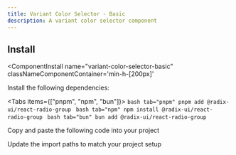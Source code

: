```yaml
---
title: Variant Color Selector - Basic
description: A variant color selector component
---
```



<ComponentPreview 
  name="variant-color-selector-basic-ex-01"     
  classNameComponentContainer='min-h-[200px]' 
/>

<References>
  <Reference label="@radix-ui/react-radio-group" link="https://www.radix-ui.com/primitives/docs/components/radio-group"/>
</References>

## Install
<ComponentInstall
  name="variant-color-selector-basic"     
  classNameComponentContainer='min-h-[200px]' 
>
<CLIInstall  name="variant-color-selector-basic"   />

<ManualInstall>

<Steps>

<Step>

Install the following dependencies:

<Tabs items={["pnpm", "npm", "bun"]}>
    ```bash tab="pnpm"
    pnpm add @radix-ui/react-radio-group
    ```
    ```bash tab="npm"
    npm install @radix-ui/react-radio-group
    ```
    ```bash tab="bun"
    bun add @radix-ui/react-radio-group
    ```
</Tabs>
</Step>

<Step>

Copy and paste the following code into your project

</Step>

<ComponentSource name="variant-color-selector-basic"/>

<Step>

Update the import paths to match your project setup

</Step>

</Steps>


</ManualInstall>


</ComponentInstall>



